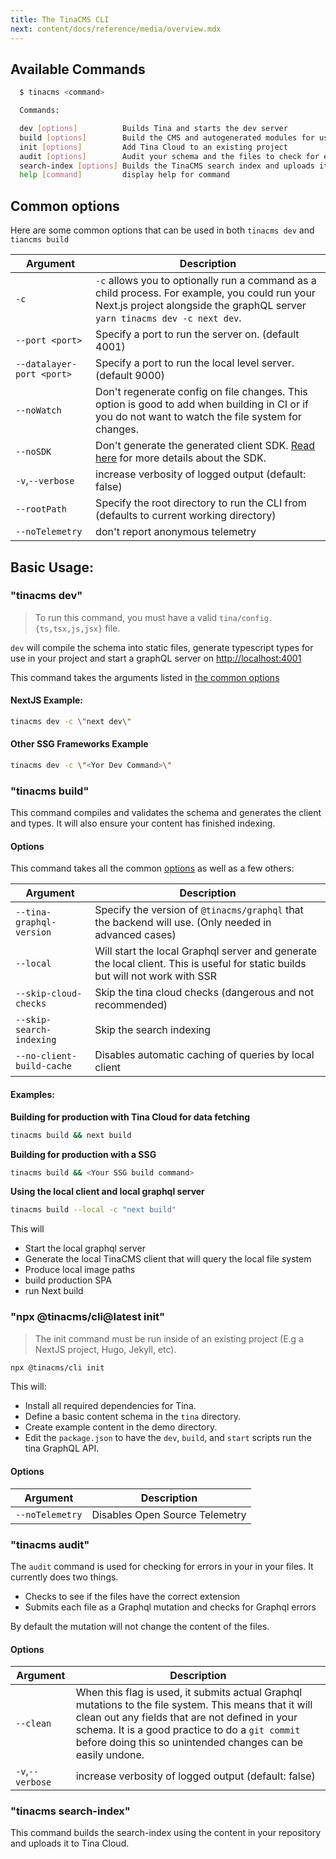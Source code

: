 ```yaml
---
title: The TinaCMS CLI
next: content/docs/reference/media/overview.mdx
---
```


## Available Commands

```sh
  $ tinacms <command>

  Commands:

  dev [options]          Builds Tina and starts the dev server
  build [options]        Build the CMS and autogenerated modules for usage with Tina Cloud
  init [options]         Add Tina Cloud to an existing project
  audit [options]        Audit your schema and the files to check for errors
  search-index [options] Builds the TinaCMS search index and uploads it to Tina Cloud
  help [command]         display help for command
```

## Common options

Here are some common options that can be used in both `tinacms dev` and `tiancms build`

| Argument                  | Description                                                                                                                                                                  |
| ------------------------- | ---------------------------------------------------------------------------------------------------------------------------------------------------------------------------- |
| `-c`                      | `-c` allows you to optionally run a command as a child process. For example, you could run your Next.js project alongside the graphQL server `yarn tinacms dev -c next dev`. |
| `--port <port>`           | Specify a port to run the server on. (default 4001)                                                                                                                          |
| `--datalayer-port <port>` | Specify a port to run the local level server. (default 9000)                                                                                                                 |
| `--noWatch`               | Don't regenerate config on file changes. This option is good to add when building in CI or if you do not want to watch the file system for changes.                          |
| `--noSDK`                 | Don't generate the generated client SDK. [Read here](/docs/graphql/client/) for more details about the SDK.                                                                  |
| `-v`,`--verbose`          | increase verbosity of logged output (default: false)                                                                                                                         |
| `--rootPath`              | Specify the root directory to run the CLI from (defaults to current working directory)                                                                                       |
| `--noTelemetry`           | don't report anonymous telemetry                                                                                                                                             |

## Basic Usage:

### "tinacms dev"

> To run this command, you must have a valid `tina/config.{ts,tsx,js,jsx}` file.

`dev` will compile the schema into static files, generate typescript types for use in your project and start a graphQL server on [http://localhost:4001](http://localhost:4001)

This command takes the arguments listed in [the common options](#common-options)

#### NextJS Example:

```bash
tinacms dev -c \"next dev\"
```

#### Other SSG Frameworks Example

```bash
tinacms dev -c \"<Yor Dev Command>\"
```

### "tinacms build"

This command compiles and validates the schema and generates the client and types. It will also ensure your content has finished indexing.

#### Options

This command takes all the common [options](#common-options) as well as a few others:

| Argument                  | Description                                                                                                                    |
| ------------------------- | ------------------------------------------------------------------------------------------------------------------------------ |
| `--tina-graphql-version`  | Specify the version of `@tinacms/graphql` that the backend will use. (Only needed in advanced cases)                           |
| `--local`                 | Will start the local Graphql server and generate the local client. This is useful for static builds but will not work with SSR |
| `--skip-cloud-checks`     | Skip the tina cloud checks (dangerous and not recommended)                                                                     |
| `--skip-search-indexing`  | Skip the search indexing                                                                                                       |
| `--no-client-build-cache` | Disables automatic caching of queries by local client                                                                          |

#### Examples:

**Building for production with Tina Cloud for data fetching**

```bash
tinacms build && next build
```

**Building for production with a SSG**

```bash
tinacms build && <Your SSG build command>
```

**Using the local client and local graphql server**

```bash
tinacms build --local -c "next build"
```

This will

* Start the local graphql server
* Generate the local TinaCMS client that will query the local file system
* Produce local image paths
* build production SPA
* run Next build

### "npx @tinacms/cli\@latest init"

> The init command must be run inside of an existing project (E.g a NextJS project, Hugo, Jekyll, etc).

```bash
npx @tinacms/cli init
```

This will:

* Install all required dependencies for Tina.
* Define a basic content schema in the `tina` directory.
* Create example content in the demo directory.
* Edit the `package.json` to have the `dev`, `build`, and `start` scripts run the tina GraphQL API.

#### Options

| Argument        | Description                    |
| --------------- | ------------------------------ |
| `--noTelemetry` | Disables Open Source Telemetry |

### "tinacms audit"

The `audit` command is used for checking for errors in your in your files. It currently does two things.

* Checks to see if the files have the correct extension
* Submits each file as a Graphql mutation and checks for Graphql errors

By default the mutation will not change the content of the files.

#### Options

| Argument         | Description                                                                                                                                                                                                                                                                |
| ---------------- | -------------------------------------------------------------------------------------------------------------------------------------------------------------------------------------------------------------------------------------------------------------------------- |
| `--clean`        | When this flag is used, it submits actual Graphql mutations to the file system. This means that it will clean out any fields that are not defined in your schema. It is a good practice to do a `git commit` before doing this so unintended changes can be easily undone. |
| `-v`,`--verbose` | increase verbosity of logged output (default: false)                                                                                                                                                                                                                       |

### "tinacms search-index"

This command builds the search-index using the content in your repository and uploads it to Tina Cloud.
